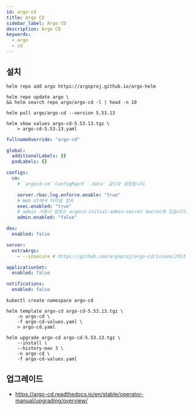 ```yaml
---
id: argo-cd
title: Argo CD
sidebar_label: Argo CD
description: Argo CD
keywords:
  - argo
  - cd
---
```


## 설치

```shell
helm repo add argo https://argoproj.github.io/argo-helm
```

```shell
helm repo update argo \
&& helm search repo argo/argo-cd -l | head -n 10
```

```shell
helm pull argo/argo-cd --version 5.53.13
```

```shell
helm show values argo-cd-5.53.13.tgz \
    > argo-cd-5.53.13.yaml
```

```yaml title="argo-cd-values.yaml"
fullnameOverride: "argo-cd"

global:
  additionalLabels: {}
  podLabels: {}

configs:
  cm:
    # `argocd-cm` ConfigMap의 `.data` 값으로 설정됩니다.

    server.rbac.log.enforce.enable: "true"
    # Web UI에서 터미널 접속
    exec.enabled: "true"
    # admin 사용시 암호는 argocd-initial-admin-secret Secret에 있습니다.
    admin.enabled: "false"

dex:
  enabled: false

server:
  extraArgs:
    - --insecure # https://github.com/argoproj/argo-cd/issues/2953

applicationSet:
  enabled: false

notifications:
  enabled: false
```

```shell
kubectl create namespace argo-cd
```

```shell
helm template argo-cd argo-cd-5.53.13.tgz \
    -n argo-cd \
    -f argo-cd-values.yaml \
    > argo-cd.yaml
```

```shell
helm upgrade argo-cd argo-cd-5.53.13.tgz \
    --install \
    --history-max 3 \
    -n argo-cd \
    -f argo-cd-values.yaml
```

## 업그레이드

- https://argo-cd.readthedocs.io/en/stable/operator-manual/upgrading/overview/
